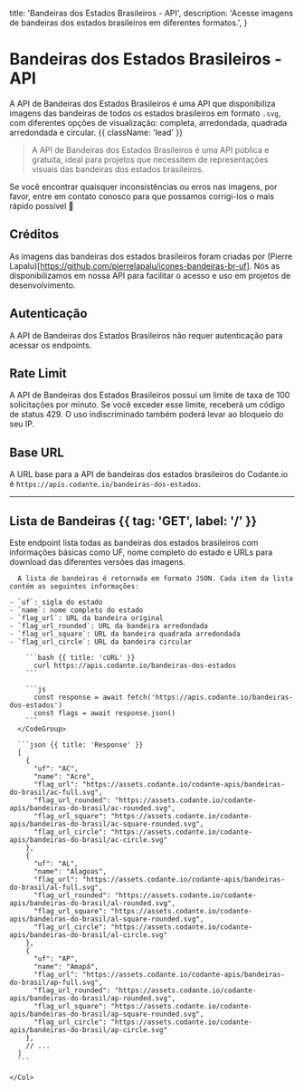   title: 'Bandeiras dos Estados Brasileiros - API',
  description:
    'Acesse imagens de bandeiras dos estados brasileiros em diferentes formatos.',
}

# Bandeiras dos Estados Brasileiros - API

A API de Bandeiras dos Estados Brasileiros é uma API que disponibiliza imagens das bandeiras de todos os estados brasileiros em formato `.svg`, com diferentes opções de visualização: completa, arredondada, quadrada arredondada e circular. {{ className: 'lead' }}

> A API de Bandeiras dos Estados Brasileiros é uma API pública e gratuita, ideal para projetos que necessitem de representações visuais das bandeiras dos estados brasileiros.

Se você encontrar quaisquer inconsistências ou erros nas imagens, por favor, entre em contato conosco para que possamos corrigi-los o mais rápido possível 🚀

## Créditos

As imagens das bandeiras dos estados brasileiros foram criadas por (Pierre Lapalu)[https://github.com/pierrelapalu/icones-bandeiras-br-uf]. Nós as disponibilizamos em nossa API para facilitar o acesso e uso em projetos de desenvolvimento.

## Autenticação

A API de Bandeiras dos Estados Brasileiros não requer autenticação para acessar os endpoints.

## Rate Limit

A API de Bandeiras dos Estados Brasileiros possui um limite de taxa de 100 solicitações por minuto. Se você exceder esse limite, receberá um código de status 429. O uso indiscriminado também poderá levar ao bloqueio do seu IP.

## Base URL

A URL base para a API de bandeiras dos estados brasileiros do Codante.io é `https://apis.codante.io/bandeiras-dos-estados`.

---

## Lista de Bandeiras {{ tag: 'GET', label: '/' }}

Este endpoint lista todas as bandeiras dos estados brasileiros com informações básicas como UF, nome completo do estado e URLs para download das diferentes versões das imagens.

<Row>
  <Col>
  
      A lista de bandeiras é retornada em formato JSON. Cada item da lista contém as seguintes informações:

    - `uf`: sigla do estado
    - `name`: nome completo do estado
    - `flag_url`: URL da bandeira original
    - `flag_url_rounded`: URL da bandeira arredondada
    - `flag_url_square`: URL da bandeira quadrada arredondada
    - `flag_url_circle`: URL da bandeira circular

  </Col>
  <Col sticky>
    <CodeGroup title="Request" tag="GET" label="/">

        ```bash {{ title: 'cURL' }}
          curl https://apis.codante.io/bandeiras-dos-estados
        ```

        ```js
          const response = await fetch('https://apis.codante.io/bandeiras-dos-estados')
          const flags = await response.json()
        ```
      </CodeGroup>

      ```json {{ title: 'Response' }}
      [
        {
          "uf": "AC",
          "name": "Acre",
          "flag_url": "https://assets.codante.io/codante-apis/bandeiras-do-brasil/ac-full.svg",
          "flag_url_rounded": "https://assets.codante.io/codante-apis/bandeiras-do-brasil/ac-rounded.svg",
          "flag_url_square": "https://assets.codante.io/codante-apis/bandeiras-do-brasil/ac-square-rounded.svg",
          "flag_url_circle": "https://assets.codante.io/codante-apis/bandeiras-do-brasil/ac-circle.svg"
        },
        {
          "uf": "AL",
          "name": "Alagoas",
          "flag_url": "https://assets.codante.io/codante-apis/bandeiras-do-brasil/al-full.svg",
          "flag_url_rounded": "https://assets.codante.io/codante-apis/bandeiras-do-brasil/al-rounded.svg",
          "flag_url_square": "https://assets.codante.io/codante-apis/bandeiras-do-brasil/al-square-rounded.svg",
          "flag_url_circle": "https://assets.codante.io/codante-apis/bandeiras-do-brasil/al-circle.svg"
        },
        {
          "uf": "AP",
          "name": "Amapá",
          "flag_url": "https://assets.codante.io/codante-apis/bandeiras-do-brasil/ap-full.svg",
          "flag_url_rounded": "https://assets.codante.io/codante-apis/bandeiras-do-brasil/ap-rounded.svg",
          "flag_url_square": "https://assets.codante.io/codante-apis/bandeiras-do-brasil/ap-square-rounded.svg",
          "flag_url_circle": "https://assets.codante.io/codante-apis/bandeiras-do-brasil/ap-circle.svg"
        },
        // ...
      ]
      ```

    </Col>
</Row>
